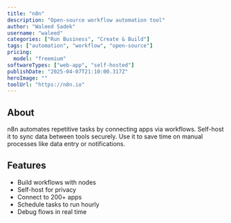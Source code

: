 ---
title: "n8n"
description: "Open-source workflow automation tool"
author: "Waleed Sadek"
username: "waleed"
categories: ["Run Business", "Create & Build"]
tags: ["automation", "workflow", "open-source"]
pricing:
  model: "freemium"
softwareTypes: ["web-app", "self-hosted"]
publishDate: "2025-04-07T21:10:00.317Z"
heroImage: ""
toolUrl: "https://n8n.io"
---
## About
n8n automates repetitive tasks by connecting apps via workflows. Self-host it to sync data between tools securely. Use it to save time on manual processes like data entry or notifications.

## Features
- Build workflows with nodes
- Self-host for privacy
- Connect to 200+ apps
- Schedule tasks to run hourly
- Debug flows in real time